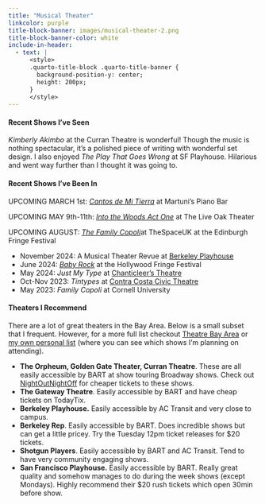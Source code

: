 ```yaml
---
title: "Musical Theater"
linkcolor: purple 
title-block-banner: images/musical-theater-2.png
title-block-banner-color: white
include-in-header:
  - text: |
      <style>
      .quarto-title-block .quarto-title-banner {
        background-position-y: center;
        height: 200px;
      }
      </style>
---
```


#### **Recent Shows I've Seen**

*Kimberly Akimbo* at the Curran Theatre is wonderful! Though the music is nothing spectacular, it's a polished piece of writing with wonderful set design. I also enjoyed *The Play That Goes Wrong* at SF Playhouse. Hilarious and went way further than I thought it was going to.

#### **Recent Shows I've Been In**

UPCOMING MARCH 1st: [*Cantos de Mi Tierra*](https://cabaretlatinocantosdemitierra.com) at Martuni's Piano Bar

UPCOMING MAY 9th-11th: [*Into the Woods Act One*](https://korsamt.org/current-season/) at The Live Oak Theater

UPCOMING AUGUST: [*The Family Copoli*](https://thefamilycopoli.com)at TheSpaceUK at the Edinburgh Fringe Festival

-   November 2024: A Musical Theater Revue at [Berkeley Playhouse](https://tickets.berkeleyplayhouse.org)
-   June 2024: [*Baby Rock*](https://www.hollywoodfringe.org/projects/10500?tab=details) at the Hollywood Fringe Festival
-   May 2024: *Just My Type* at [Chanticleer's Theatre](https://www.chanticleers.org)
-   Oct-Nov 2023: *Tintypes* at [Contra Costa Civic Theatre](https://www.ccct.org)
-   May 2023: *Family Copoli* at Cornell University

#### **Theaters I Recommend**

There are a lot of great theaters in the Bay Area. Below is a small subset that I frequent. However, for a more full list checkout [Theatre Bay Area](https://www.theatrebayarea.org) or [my own personal list](https://docs.google.com/document/d/1GJsyDc-R5UueHKNIg0VxwXyYjCFLqCkXAYSWuNblP0s/edit?usp=sharing) (where you can see which shows I'm planning on attending).

-   **The Orpheum, Golden Gate Theater, Curran Theatre**. These are all easily accessible by BART at show touring Broadway shows. Check out [NightOutNightOff](https://www.nightoutnightoff.org) for cheaper tickets to these shows.
-   **The Gateway Theatre**. Easily accessible by BART and have cheap tickets on TodayTix.
-   **Berkeley Playhouse.** Easily accessible by AC Transit and very close to campus.
-   **Berkeley Rep**. Easily accessible by BART. Does incredible shows but can get a little pricey. Try the Tuesday 12pm ticket releases for \$20 tickets.
-   **Shotgun Players**. Easily accessible by BART and AC Transit. Tend to have very community engaging shows.
-   **San Francisco Playhouse.** Easily accessible by BART. Really great quality and somehow manages to do during the week shows (except Mondays). Highly recommend their \$20 rush tickets which open 30min before show.

#### 
